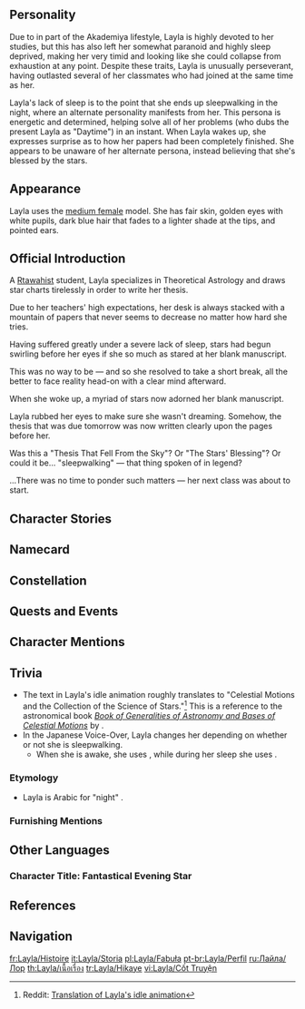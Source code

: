 {{CharacterTabs}}
{{Quote|A Rtawahist student who always looks sleep-deprived. Her dark eye circles have been worsening due to academic stress.<br />Yet no matter how difficult the work at hand, she always manages to make the most brilliant deductions. Could she be writing her thesis in her dreams?|Description from the Official Website<ref>Official ''Genshin Impact'' Website: [https://genshin.hoyoverse.com/en/character/sumeru?char=7 Layla]</ref>}}
==Personality==
{{Quote|A Rtawahist student who specializes in Theoretical Astrology. Heavily prone to somnambulism and locked in a grinding war with sleep deprivation, the problem of restful slumber is a most troubling one to her.|In-game character attributes and profile page text}}

Due to in part of the Akademiya lifestyle, Layla is highly devoted to her studies, but this has also left her somewhat paranoid and highly sleep deprived, making her very timid and looking like she could collapse from exhaustion at any point. Despite these traits, Layla is unusually perseverant, having outlasted several of her classmates who had joined at the same time as her.

Layla's lack of sleep is to the point that she ends up sleepwalking in the night, where an alternate personality manifests from her. This persona is energetic and determined, helping solve all of her problems (who dubs the present Layla as "Daytime") in an instant. When Layla wakes up, she expresses surprise as to how her papers had been completely finished. She appears to be unaware of her alternate persona, instead believing that she's blessed by the stars.

==Appearance==
{{See also|Dreaming Star}}
<!-- Keep appearance section short and concise. Limit to 3-4 sentences. Outfits should be described on the outfit pages. -->
Layla uses the [[:Category:Medium Female Characters|medium female]] model. She has fair skin, golden eyes with white pupils, dark blue hair that fades to a lighter shade at the tips, and pointed ears.

==Official Introduction==
{{Official Introduction
|title     = As night falls, the stars swirl and the moon wanders amidst dreams
|link      = https://www.hoyolab.com/article/9343824
|character = Layla
}}
{{Quote|"She always says that she's overwhelmed writing her thesis and drawing star charts stresses her out, but she's more resilient than anyone, and refuses to fall behind... Why do I know her so well? Hehe..."|A mysterious girl who calls herself "The Stars' Blessing"}}
A [[Rtawahist]] student, Layla specializes in Theoretical Astrology and draws star charts tirelessly in order to write her thesis.

Due to her teachers' high expectations, her desk is always stacked with a mountain of papers that never seems to decrease no matter how hard she tries.

Having suffered greatly under a severe lack of sleep, stars had begun swirling before her eyes if she so much as stared at her blank manuscript.

This was no way to be — and so she resolved to take a short break, all the better to face reality head-on with a clear mind afterward.

When she woke up, a myriad of stars now adorned her blank manuscript.

Layla rubbed her eyes to make sure she wasn't dreaming. Somehow, the thesis that was due tomorrow was now written clearly upon the pages before her.

Was this a "Thesis That Fell From the Sky"? Or "The Stars' Blessing"? Or could it be... "sleepwalking" — that thing spoken of in legend?

...There was no time to ponder such matters — her next class was about to start.

==Character Stories==
{{Character Story
|title1        = Character Details
|text1         = <p>The [[Rtawahist]] Darshan of the [[Sumeru Akademiya#The Six Darshans|six Darshans]] under the [[Sumeru Akademiya]] is dedicated to the study of Illuminationism.</p><!--
              --><p>Each of the Six Darshans focuses on a different field of study. Illuminationism, then, is centered around astrology and astronomy, learning of the cosmos that has clutched the world in its embrace since time immemorial.</p><!--
              --><p>It is among the researchers of Illuminationism that we find Layla.</p><!--
              --><p>Though she has only recently enrolled, she has already earned a great many nicknames for herself.</p><!--
              --><p>She has been called the Sleepwalking Eccentric, the Human Calculator, and even the Heaven-Sent Thesis by those who know her.</p><!--
              --><p>As the days go by, her titles only seem to grow in number.</p>
|mention1      = 

|title2        = Character Story 1
|friendship2   = 2
|text2         = <p>There are two kinds of people in the halls of Akademiya:</p><!--
              --><p>The first holds themselves with an air of calmness and mastery. Be it experimentation or dissertation, this type of person always makes whatever they're doing look easy.</p><!--
              --><p>The other kind of person wears their woes on their faces. Sighs spill from their lips as mournful notes while they clutch their tools, looking lost. Intermittently, they will jot something down before slashing it out, battling themselves all the way.</p><!--
              --><p>Layla belongs to the latter category.</p><!--
              --><p>Being poor of health and bereft of sleep is not uncommon among researchers, but Layla takes it to a whole other level. The bags of exhaustion hanging beneath her eyes and weariness burned across her features make it impossible for her to hide the stress gnawing at her.</p><!--
              --><p>Should someone approach her, they will often hear her whispering things like "I don't understand," or "why," and even whimpering "I'm doomed." These lamentations often earn her looks of sympathy.</p><!--
              --><p>The halls of Akademiya exist not just as the altar of knowledge to dedicated students but also as the source of their nightmares. Countless among their number have suffered failed experiments and watched their dissertations get torn apart. Rumor has it that, unable to bear the rigors and pressures of school, many students each year choose to depart before they graduate, quitting before their journey is complete.</p><!--
              --><p>At first glance, Layla might seem like she hangs on the edge of departing herself, but in actuality, she has already outlasted several classmates who enrolled in the same year as her.</p><!--
              --><p>When seeking knowledge, talent is useful, but perseverance is essential.</p>
|mention2      = 

|title3        = Character Story 2
|friendship3   = 3
|text3         = <p>The reasons behind Layla's poor physical health and insomnia can be traced back to a single factor: academic pressure.</p><!--
              --><p>All students of the Darshans are required to commit to their studies, complete their essays, and pass their examinations or dissertations. Though this task sounds simple, simple does not mean easy, and the investment demanded of students comes in the form of time and effort.</p><!--
              --><p>Unfortunately for Layla, she is always slower at finishing her papers than her peers.</p><!--
              --><p>She often spends a great deal of time contemplating, and worrying about the validity of her theses. Is the content overly simplistic compared to that written by her classmates? Are her calculations truly accurate? And if so, are they as concise as they can be?</p><!--
              --><p>She feels that, as a student of a most prestigious Darshan, she cannot slack in her studies. But at the same time, she dares not commit to her writings in haste.</p><!--
              --><p>Seized by hesitation, time often slips from between her fingers, and leaves her staring at the blank pages of her work without having written a word.</p><!--
              --><p>Because of this, she often finds herself working through the night, and leaving sleep for the day. Yet, with the breaking of dawn, she often finds herself assailed by new assignments, causing her to descend into a vicious spiral.</p><!--
              --><p>As such, her habits have afflicted her body with abnormal side effects.</p><!--
              --><p>Now, she often rises at night, wandering. Upon waking, she often finds herself unable to remember what she had done or where she had gone &mdash; the rumored symptoms of the phenomenon known as "sleepwalking," described by her peers.</p><!--
              --><p>From how her classmates have described her sleepwalking, it is as if she suddenly manifests with neither hint nor reason in a certain place. Mysteriously, none of them have been able to fully explain where she goes after or what she does either.</p><!--
              --><p>Besides sleepwalking, she has also discovered another strange recurrence in her life.</p><!--
              --><p>Each time she awakes from sleepwalking, she finds her unwritten papers from the day before fully completed, meticulous and accurate calculations included! Even the handwriting appears to be hers.</p><!--
              --><p>Stranger still, the author of her papers also has a habit of viciously critiquing the arguments and experimental methods of others.</p><!--
              --><p>Layla simply could not fathom herself committing these acts, and found herself suspecting that someone was messing with her.</p><!--
              --><p>However, upon recalling her experiences leading from her home to the halls of the Darshan, she could think of no one with proper motive.</p><!--
              --><p>The term "Heaven-Sent Thesis" is often used in Sumeru to describe an impossible miracle... and if what Layla had been experiencing did not count as a "Heaven-Sent Thesis," she didn't know what did.</p><!--
              --><p>Did a miracle truly grace her? Did the stars themselves, moved by her dedication to the study, repay her with a blessing?</p><!--
              --><p>Regardless, "The Stars' Blessing" has solved several of her woes. Now, the papers she needs to write for several classes can be handed in without additional worry on her end.</p><!--
              --><p>As for the other details, well, that is probably best left for when she had the energy to care. Presently, she has classes to prepare for.</p>
|mention3      = 

|title4        = Character Story 3
|friendship4   = 4
|text4         = <p>After pushing through her heavy backlog of assignments, even Layla will find time to decompress.</p><!--
              --><p>In her spare time, she enjoys heading to [[Port Ormos]] by boat to wander its streets. There, traveling merchants and vagabonds place their stalls and practice their trades, offering all manner of interesting trinkets and showcasing amazing skills, infusing the perpetually exhausted Layla with a sense of refreshment.</p><!--
              --><p>She has witnessed the folk of the desert testing themselves in thrilling challenges of agility as they score bull's-eyes through distantly placed apples with thrown daggers.</p><!--
              --><p>She met a strange individual who claimed to be capable of flight; using a mere carpet, they managed to levitate off the ground.</p><!--
              --><p>Yet, the one who left the deepest impression on her was a stall owner that invited passersby to participate in a game of luck. Upon his stall, he separated colorful pages worth varying rewards into wooden boxes. In a display of astonishing speed and agility, the owner would shift these boxes about and shuttle them from position to position. Afterward, he would ask those participating in his lottery to pick a box.</p><!--
              --><p>Despite not managing to claim the grand prize during her first few attempts, after a few more tries, Layla began to notice a pattern.</p><!--
              --><p>Though the stall owner possessed blinding hand speed, she realized that his left thumb barely moved during the shuffling process.</p><!--
              --><p>Hence, she realized the box nearest to his left them would experience the least amount of deviations to its position.</p><!--
              --><p>After achieving such comprehension, Layla managed to repeatedly win the grand prize. When the curious stall owner discovered how Layla used her insight to peer beyond the mirage of his speed, he found himself overcome with admiration for the girl and offered her a generous bonus reward.</p><!--
              --><p>For Layla, the reward was a thing of secondary importance. The true pleasure she got was getting to behold the awesome skills that other people possessed.</p><!--
              --><p>Unlike the conservatives in the Akademiya, she did not look down upon the arts and trades of those who worked in the streets. Instead, she was thankful to all the vendors of Port Ormos for the happy memories they granted her.</p>
|mention4      = 

|title5        = Character Story 4
|friendship5   = 5
|text5         = <p>As her first year in the Akademiya came to an end, Layla listed down her strengths and weaknesses, planning to write a personal assessment for herself.</p><!--
              --><p>She possessed good observation and estimation skills, and was consistently capable of tracking the shifting position of the cosmos via the star charts at twice the speed of her peers.</p><!--
              --><p>Additionally, she considered her skill in mathematics to be acceptable. When faced with simple questions, she could calculate the answers in a blink of an eye without even needing to do the equations in written form.</p><!--
              --><p>Before ever entering the halls of Akademiya, Layla had a chance encounter with her future mentor. Her mentor had complimented her then, stating that she was a child blessed by the stars with the thirst and capacity to seek true knowledge.</p><!--
              --><p>It was these virtues that gave her the courage and hope to seek education and wisdom in the Akademiya.</p><!--
              --><p>However, upon stepping foot into the Darshan, she found that her strengths were paltry when compared to her peers of a similar age.</p><!--
              --><p>Only the best of the best could make it into the Darshans, and as such, Layal couldn't help but feel a bit overshadowed.</p><!--
              --><p>As for shortcomings, Layla found them to be too many to count. For example, her habit of fixating on problems afflicted her with a great deal of indecisiveness.</p><!--
              --><p>Moreover, her ability to socialize was also lacking. When involved in discussions, she often struck others as aloof and arrogant due to her reluctance in expressing her views, which led to her having few friends in the Darshan.</p><!--
              --><p>What diminished her confidence even further was the fact that among the many papers she has submitted, few were actually written by her. Instead, they were byproducts of having "The Stars' Blessing."</p><!--
              --><p>From Layla's perspective, she is an insignificant individual.</p><!--
              --><p>What she does not know is that her teachers and peers have an entirely different perspective of her.</p><!--
              --><p>"Hey, being mysterious and eccentric comes with being a genius."</p><!--
              --><p>"How does she draw her star charts so fast while we're doing in-field surveys? Are her eyes [[kamera]]s? Wait, she's done with the stellar orbits as well?"</p><!--
              --><p>"I have reviewed her papers and calculations and found the work to be rigorous and thorough. Her logic is ironclad. And some of her ideas are so intricate that I, even as an educator, am surprised. We have a fantastic student on our hands."</p><!--
              --><p>Some people will always tread forward through life weighed down by their caution. Viewing themselves as lacking, they will nevertheless strive on despite the misgivings they have toward themselves.</p><!--
              --><p>Perhaps it is also this perpetual dissatisfaction that spurs them onward, allowing them to surpass their fellows without even noticing.</p>
|mention5      = 

|title6        = Character Story 5
|friendship6   = 6
|text6         = <p>There was a girl who was determined, smart, and modest. Maybe even a little too modest.</p><!--
              --><p>She always felt that her meager gifts placed her leagues away from achieving true mastery.</p><!--
              --><p>Still, she yearned for excellence, wanting to stand side by side with the greatest of minds, to make her teachers and family proud.</p><!--
              --><p>Contradictory desires chained her: She was unwilling to let go and unveil her true self, but also did not want to suffer the drudgery of a mundane life.</p><!--
              --><p>With the passage of time, she felt overwhelmed by a barrage of emotions. Shame. Listlessness. Yearning. All these things weighed upon her psyche and exacted their toll. Eventually, her soul found itself in need of a small outlet. Something to give her some breathing room.</p><!--
              --><p>While her body and mind are awake and aware, she is too chained by woes to be free. So, it is when she slumbers that her deeper desires come alive to inhabit her vessel instead, indulging in bursts of short-lived freedom, gorging herself on all the expressions and indulgences that she denied herself while awake.</p><!--
              --><p>While sleepwalking, she is beyond the claws of self-doubt and depression, allowing her to easily overcome things like writing papers, drawing star charts, and making Starlogs. Matters that usually mire her in indecision and worry become simple, allowing her to pour out her innermost insights and challenge highly complex questions.</p><!--
              --><p>This is the release of her long-held desires. But all dreams must come to an end. As her body wakes, she again returns to being the insecure, introverted girl that she was before. Indeed, after awakening, she can't even fathom that the wittily written papers and intricately calculated equations were created by her own hands.</p><!--
              --><p>As she is determined and modest while conscious, so too is she sharp and smart while sleepwalking. Both sides belong to the same girl.</p><!--
              --><p>Like a sapling in growth, she is torn between self-doubt and the desire to break free. This imbalance was how her sleepwalking manifested in the first place. Yet, no matter which side of her is in control at the moment, the part that is Layla always remains.</p>
|mention6      = 

|title7        = Layla's Photo Book
|friendship7   = 4
|text7         = <p>Besides the hills of notes, star charts, and journals, Layla's desk also has a thick book filled to the brim with photos.</p><!--
              --><p>No matter what else occupies the space on her desk, her photo book will always take the most visible spot.</p><!--
              --><p>The photos that fill the pages of this book were personally taken by Layla. It contains pictures of her home and parents, her friends, and even the mentor who inspired her to get into the Akademiya in the first place.</p><!--
              --><p>Each photo is a snapshot of significance to Layla. She uses these photos in place of a journal, detailing her experiences and trials that led her from her home to the Akademiya.</p><!--
              --><p>Each time she goes through her collage of photos, she finds herself still able to remember the burning determination from her past and uses it to pierce through encroaching bouts of doubt.</p><!--
              --><p>Recently, Layla added a new picture she had taken with a certain gold-haired [[Traveler]]. As the pictures accumulate one after another, who knows how thick the book might get by the time she finally graduates?</p>
|mention7      = 

|title8        = Vision
|friendship8   = 6
|text8         = <p>Layla, being a person of easy temperament, rarely gets into arguments with others. One time, however, she broke the norm and found herself engaged in a heated debate.</p><!--
              --><p>During a discussion for a class on Theoretical Astrology, an esteemed Herbad skimmed over Layla and her classmates' papers, and then began to harshly criticize some of Layla's arguments.</p><!--
              --><p>In the opinion of the Herbad, Theoretical Astrology is a sacred field of study with laws and theories that have been long crystallized by the expertise of countless researchers across the ages and cemented irrefutably by generations of testing and calculations. For Layla to question and even dare to correct some of these pre-accepted notions was tantamount to blasphemy.</p><!--
              --><p>Layla did not respond to the criticism in the heat of the moment, however. Instead, she listed her detailed arguments in a report after the seminar and submitted it to the Herbad.</p><!--
              --><p>Not long after, the Herbad attached his refutation to Layla's report and returned it to her.</p><!--
              --><p>By this point, most students would choose to accept the status quo. In one respect, failing to get a passing score for their seminar report will result in major negative effects on their finals.</p><!--
              --><p>Furthermore, it was most presumptuous for a student to argue matters of academic validity with a Herbad, for any Herbad was far more refined than a mere student, whether it be in terms of knowledge and seniority, after all.</p><!--
              --><p>Perhaps the arguments Layla made questioning long-accepted doctrine were simply results of a miscalculation on her part, and she might have been humiliated in the end on account of being mistaken.</p><!--
              --><p>Even so, she did not give up. She continued her discourse with the Herbad using her reports. Then, with the passing of half a year, the Herbad went to find Layla once more. He admitted then that after consulting more researchers, he had discovered a point of non-acceptability in the long-accepted doctrines that had been left unexamined by the broader community.</p><!--
              --><p>As he concluded his explanations, he told Layla with pride and emotion that the students who dared challenge him for the sake of knowledge have grown fewer by the year.</p><!--
              --><p>The inception of education, for student or Herbad alike, is to seek knowledge in its purest form. Layla, in her persistence, had reminded him, at length, of this pursuit of enlightenment.</p><!--
              --><p>After the conclusion of the seminars, as Layla was going through the bag that held the documents she had accrued during her exchanges with the Herbad, she spontaneously discovered a gleaming Vision in the bag's depths.</p><!--
              --><p>It lay there upon a thick stack of notes, like a fallen star pressed into the pages.</p>
|mention8      = 
}}

==Namecard==
{{Namecard|Layla: Daydream}}

==Constellation==
{{Constellation Lore|Luscinia}}

==Quests and Events==
{{Quests and Events}}

==Character Mentions==
{{Character Mentions}}
<!--
==Mail==
*
-->
==Trivia==
* The text in Layla's idle animation roughly translates to "Celestial Motions and the Collection of the Science of Stars."<ref>Reddit: [https://www.reddit.com/r/Genshin_Impact/comments/z1jir1/i_translated_laylas_idle_animation_what_does_it/ Translation of Layla's idle animation]</ref> This is a reference to the astronomical book [https://www.loc.gov/item/2021666218 ''Book of Generalities of Astronomy and Bases of Celestial Motions''] by {{w|Al-Farghani}}.
* In the Japanese Voice-Over, Layla changes her {{w|Japanese pronouns|first-person pronoun}} depending on whether or not she is sleepwalking.
** When she is awake, she uses {{ja|私|watashi}}, while during her sleep she uses {{ja|あたし|atashi}}.

===Etymology===
* Layla is Arabic for "night" {{Lang|ar=ليلى}}.

===Furnishing Mentions===
{{Character Furnishing Mentions}}
<!--
==Notes==
{{Reflist|note=1}}
-->

==Other Languages==
===Character Title: Fantastical Evening Star===
{{Other Languages
|en      = Fantastical Evening Star
|zhs     = 绮思晚星
|zhs_rm  = Qǐsī Wǎnxīng
|zht     = 綺思晚星
|zht_rm  = Qǐsī Wǎnxīng
|zh_tl   = Beautiful Thoughts and Night Stars
|ja      = 綺思と夜星
|ja_rm   = Kishi to Yoboshi{{Assumed}}
|ja_tl   = Beautiful Thoughts and Night Stars
|zhja_note = The phrase {{Lang|zh=绮思|ja=綺思|zh_rm=qǐsī|ja_rm=kishi|sort=zh,ja}} specifically refers to beautiful thoughts expressed through written text or literature.
|ko      = 저녁별의 아름다운 사색
|ko_rm   = Jeonyeokbyeol-ui Areumdaeun Sasaek
|ko_tl   = Beautiful Contemplation of the Evening Star
|es      = La Estrella de la Noche
|es_tl   = The Star of the Night
|fr      = Merveilleuse étoile vespérale
|fr_tl   = Marvelous Evening Star
|ru      = Дивная вечерняя звезда
|ru_tl   = Marvelous Evening Star
|th      = คะนึงฝันดารากาล
|th_rm   = 
|th_tl   = 
|vi      = Sao Đêm Kỳ Ảo
|vi_tl   = Fantastical Night Star
|de      = Verträumter Abendstern
|de_tl   = Dreamy Evening Star
|id      = Fantastical Evening Star
|pt      = Contemplações da Estrela Noturna
|pt_tl   = 
|tr      = İnanılmaz Akşam Yıldızı
|tr_tl   = 
|it      = Stella fantastica della sera
|it_tl   = Fantastic Star of the Evening
}}

==References==
{{Reflist}}

==Navigation==
{{Character Navbox|link type=lore}}

[[fr:Layla/Histoire]]
[[it:Layla/Storia]]
[[pl:Layla/Fabuła]]
[[pt-br:Layla/Perfil]]
[[ru:Лайла/Лор]]
[[th:Layla/เนื้อเรื่อง]]
[[tr:Layla/Hikaye]]
[[vi:Layla/Cốt Truyện]]
